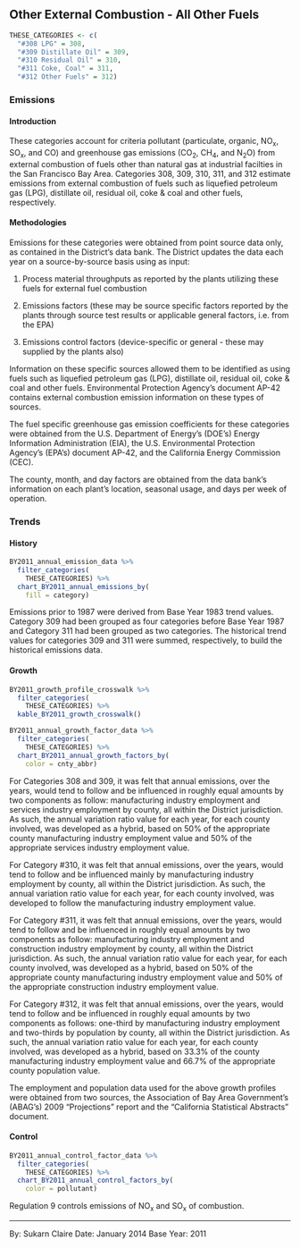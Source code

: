 ## Other External Combustion - All Other Fuels {#SS-combust-other_ext-other_fuel}

```r
THESE_CATEGORIES <- c(
  "#308 LPG" = 308,
  "#309 Distillate Oil" = 309,
  "#310 Residual Oil" = 310,
  "#311 Coke, Coal" = 311,
  "#312 Other Fuels" = 312)
```

### Emissions

#### Introduction {-}

These categories account for criteria pollutant (particulate, organic, NO~x~, SO~x~, and CO) and greenhouse gas emissions (CO~2~, CH~4~, and N~2~O) from external combustion of fuels other than natural gas at industrial facilties in the San Francisco Bay Area. Categories 308, 309, 310, 311, and 312 estimate emissions from external combustion of fuels such as liquefied petroleum gas (LPG), distillate oil, residual oil, coke & coal and other fuels, respectively.

#### Methodologies {-}

Emissions for these categories were obtained from point source data only, as contained in the District's data bank. The District updates the data each year on a source-by-source basis using as input:

1. Process material throughputs as reported by the plants utilizing these fuels for external fuel combustion

2. Emissions factors (these may be source specific factors reported by the plants through source test results or applicable general factors, i.e. from the EPA)

3. Emissions control factors (device-specific or general - these may supplied by the plants also)

Information on these specific sources allowed them to be identified as using fuels such as liquefied petroleum gas (LPG), distillate oil, residual oil, coke & coal and other fuels. Environmental Protection Agency’s document AP-42 contains external combustion emission information on these types of sources.

The fuel specific greenhouse gas emission coefficients for these categories were obtained from the U.S. Department of Energy’s (DOE’s) Energy Information Administration (EIA), the U.S. Environmental Protection Agency’s (EPA’s) document AP-42, and the California Energy Commission (CEC).

The county, month, and day factors are obtained from the data bank's information on each plant's location, seasonal usage, and days per week of operation.

### Trends

#### History {-}

```r
BY2011_annual_emission_data %>%
  filter_categories(
    THESE_CATEGORIES) %>%
  chart_BY2011_annual_emissions_by(
    fill = category) 
```

Emissions prior to 1987 were derived from Base Year 1983 trend values. Category 309 had been grouped as four categories before Base Year 1987 and Category 311 had been grouped as two categories. The historical trend values for categories 309 and 311 were summed, respectively, to build the historical emissions data.

#### Growth {-}

```r
BY2011_growth_profile_crosswalk %>%
  filter_categories(
    THESE_CATEGORIES) %>%
  kable_BY2011_growth_crosswalk()
```

```r
BY2011_annual_growth_factor_data %>%
  filter_categories(
    THESE_CATEGORIES) %>%
  chart_BY2011_annual_growth_factors_by(
    color = cnty_abbr) 
```

For Categories 308 and 309, it was felt that annual emissions, over the years, would tend to follow and be influenced in roughly equal amounts by two components as follow: manufacturing industry employment and services industry employment by county, all within the District jurisdiction. As such, the annual variation ratio value for each year, for each county involved, was developed as a hybrid, based on 50% of the appropriate county manufacturing industry employment value and 50% of the appropriate services industry employment value.

For Category #310, it was felt that annual emissions, over the years, would tend to follow and be influenced mainly by manufacturing industry employment by county, all within the District jurisdiction. As such, the annual variation ratio value for each year, for each county involved, was developed to follow the manufacturing industry employment value.

For Category #311, it was felt that annual emissions, over the years, would tend to follow and be influenced in roughly equal amounts by two components as follow: manufacturing industry employment and construction industry employment by county, all within the District jurisdiction. As such, the annual variation ratio value for each year, for each county involved, was developed as a hybrid, based on 50% of the appropriate county manufacturing industry employment value and 50% of the appropriate construction industry employment value.

For Category #312, it was felt that annual emissions, over the years, would tend to follow and be influenced in roughly equal amounts by two components as follows: one-third by manufacturing industry employment and two-thirds by population by county, all within the District jurisdiction. As such, the annual variation ratio value for each year, for each county involved, was developed as a hybrid, based on 33.3% of the county manufacturing industry employment value and 66.7% of the appropriate county population value.

The employment and population data used for the above growth profiles were obtained from two sources, the Association of Bay Area Government's (ABAG’s) 2009 "Projections" report and the "California Statistical Abstracts" document.

#### Control {-}

```r
BY2011_annual_control_factor_data %>%
  filter_categories(
    THESE_CATEGORIES) %>%
  chart_BY2011_annual_control_factors_by(
    color = pollutant) 
```

Regulation 9 controls emissions of NO~x~ and SO~x~ of combustion.

***

By: Sukarn Claire 
Date: January 2014 
Base Year: 2011
